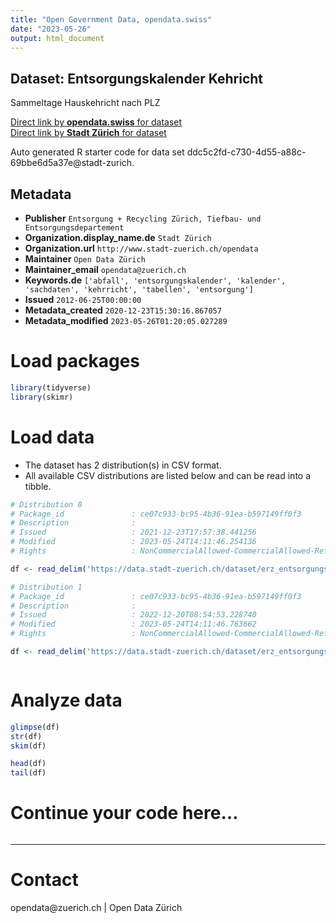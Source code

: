 ```yaml
---
title: "Open Government Data, opendata.swiss"
date: "2023-05-26"
output: html_document
---
```


## Dataset: Entsorgungskalender Kehricht

Sammeltage Hauskehricht nach PLZ

[Direct link by **opendata.swiss** for dataset](https://opendata.swiss/de/dataset/entsorgungskalender-kehricht1)<br>
[Direct link by **Stadt Zürich** for dataset](https://data.stadt-zuerich.ch/dataset/erz_entsorgungskalender_kehricht)

Auto generated R starter code for data set ddc5c2fd-c730-4d55-a88c-69bbe6d5a37e@stadt-zurich.

## Metadata

- **Publisher** `Entsorgung + Recycling Zürich, Tiefbau- und Entsorgungsdepartement`
- **Organization.display_name.de** `Stadt Zürich`
- **Organization.url** `http://www.stadt-zuerich.ch/opendata`
- **Maintainer** `Open Data Zürich`
- **Maintainer_email** `opendata@zuerich.ch`
- **Keywords.de** `['abfall', 'entsorgungskalender', 'kalender', 'sachdaten', 'kehrricht', 'tabellen', 'entsorgung']`
- **Issued** `2012-06-25T00:00:00`
- **Metadata_created** `2020-12-23T15:30:16.867057`
- **Metadata_modified** `2023-05-26T01:20:05.027289`


# Load packages

```r

library(tidyverse)
library(skimr)

```

# Load data

-   The dataset has 2 distribution(s) in CSV format.
-   All available CSV distributions are listed below and can be read into a tibble.

```r

# Distribution 0
# Package_id               : ce07c933-bc95-4b36-91ea-b597149ff0f3
# Description              : 
# Issued                   : 2021-12-23T17:57:38.441256
# Modified                 : 2023-05-24T14:11:46.254136
# Rights                   : NonCommercialAllowed-CommercialAllowed-ReferenceNotRequired

df <- read_delim('https://data.stadt-zuerich.ch/dataset/erz_entsorgungskalender_kehricht/download/entsorgungskalender_kehricht_2022.csv')

# Distribution 1
# Package_id               : ce07c933-bc95-4b36-91ea-b597149ff0f3
# Description              : 
# Issued                   : 2022-12-20T08:54:53.228740
# Modified                 : 2023-05-24T14:11:46.763662
# Rights                   : NonCommercialAllowed-CommercialAllowed-ReferenceNotRequired

df <- read_delim('https://data.stadt-zuerich.ch/dataset/erz_entsorgungskalender_kehricht/download/entsorgungskalender_kehricht_2023.csv')



```

# Analyze data

```r

glimpse(df)
str(df)
skim(df)

head(df)
tail(df)

```

# Continue your code here...

```r

```

------------------------------------------------------------------------

# Contact

opendata@zuerich.ch | Open Data Zürich
